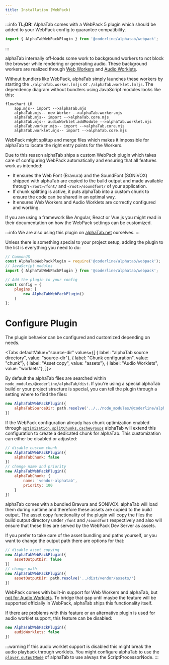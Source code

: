 ```yaml
---
title: Installation (WebPack)
---
```



<SinceBadge since="1.3.0-alpha.945" />

:::info
**TL;DR:**  AlphaTab comes with a WebPack 5 plugin which should be added to your WebPack config to guarantee compatibility. 
```js
import { AlphaTabWebPackPlugin } from '@coderline/alphatab/webpack';
```
:::

alphaTab internally off-loads some work to background workers to not block the browser while rendering or generating audio. 
These background workers are realized through [Web Workers](https://developer.mozilla.org/en-US/docs/Web/API/Web_Workers_API) and [Audio Worklets](https://developer.mozilla.org/en-US/docs/Web/API/Web_Audio_API/Using_AudioWorklet).

Without bundlers like WebPack, alphaTab simply launches these workers by starting the `./alphaTab.worker.[m]js` or `./alphaTab.worklet.[m]js`. The dependency diagram without bundlers using JavaScript modules looks like this: 

```mermaid
flowchart LR
    app.mjs-- import -->alphaTab.mjs
    alphaTab.mjs-- new Worker -->alphaTab.worker.mjs
    alphaTab.mjs-- import -->alphaTab.core.mjs  
    alphaTab.mjs-- audioWorklet.addModule -->alphaTab.worklet.mjs
    alphaTab.worker.mjs-- import -->alphaTab.core.mjs  
    alphaTab.worklet.mjs-- import -->alphaTab.core.mjs
```

WebPack might splitup and merge files which makes it impossible for alphaTab to locate the right entry points for the Workers.

Due to this reason alphaTab ships a custom WebPack plugin which takes care of configuring WebPack automatically and ensuring that all features work as intended:

* It ensures the Web Font (Bravura) and the SoundFont (SONiVOX) shipped with alphaTab are copied to the build output and made available through `<root>/font/` and `<root>/soundfont/` of your application.
* If chunk splitting is active, it puts alphaTab into a custom chunk to ensure the code can be shared in an optimal way.
* It ensures Web Workers and Audio Worklets are correctly configured and working. 

If you are using a framework like Angular, React or Vue.js you might read in their documentation on how the WebPack settings can be customized. 

:::info
We are also using this plugin on [alphaTab.net](https://alphatab.net) ourselves. 
:::

Unless there is something special to your project setup, adding the plugin to the list is everything you need to do:

```js
// CommonJS
const AlphaTabWebPackPlugin = require('@coderline/alphatab/webpack');
// JavaScript modules
import { AlphaTabWebPackPlugin } from '@coderline/alphatab/webpack';

// Add the plugin to your config
const config = {
    plugins: [
        new AlphaTabWebPackPlugin()
    ]
};
```

# Configure Plugin

The plugin behavior can be configured and customized depending on needs. 

<Tabs defaultValue="source-dir" values={[
    { label: "alphaTab source directory", value: "source-dir"},
    { label: "Chunk configuration", value: "chunk"},
    { label: "Asset copy", value: "assets"},
    { label: "Audio Worklets", value: "worklets"},
]}>

<TabItem value="source-dir">

By default the alphaTab files are searched within `node_modules/@coderline/alphaTab/dist`. If you're using a special alphaTab build 
or your project structure is special, you can tell the plugin through a setting where to find the files: 

```js
new AlphaTabWebPackPlugin({
    alphaTabSourceDir: path.resolve('../../node_modules/@coderline/alphaTab/dist')
})
```

</TabItem>

<TabItem value="chunk">

If the WebPack configuration already has chunk optimization enabled through [`optimization.splitChunks.cacheGroups`](https://webpack.js.org/plugins/split-chunks-plugin/)
alphaTab will extend this configuration to create a dedicated chunk for alphaTab.
This customization can either be disabled or adjusted: 

```js
// disable custom chunk 
new AlphaTabWebPackPlugin({
    alphaTabChunk: false
})
// change name and priority
new AlphaTabWebPackPlugin({
    alphaTabChunk: {
        name: 'vendor-alphatab',
        priority: 100
    }
})
```

</TabItem>

<TabItem value="assets">

alphaTab comes with a bundled Bravura and SONiVOX. alphaTab will load them during runtime and therefore these assets
are copied to the build output. The asset copy functionality of the plugin will copy the files the build output directory 
under `/font` and `/soundfont` respectively and also will ensure that these files are served by the WebPack Dev Server as
assets. 

If you prefer to take care of the asset bundling and paths yourself, or you want to change the output path there are options for that:

```js
// disable asset copying 
new AlphaTabWebPackPlugin({
    assetOutputDir: false
})
// change path 
new AlphaTabWebPackPlugin({
    assetOutputDir: path.resolve('../dist/vendor/assets/')
})
```

</TabItem>

<TabItem value="worklets">

WebPack comes with built-in support for Web Workers and alphaTab, but [not for Audio Worklets](https://github.com/webpack/webpack/issues/11543). 
To bridge that gap until maybe the feature will be supported officially in WebPack, alphaTab ships this functionality itself.

If there are problems with this feature or an alternative plugin is used for audio worklet support, this feature can be disabled:

```js
new AlphaTabWebPackPlugin({
    audioWorklets: false
})
```

:::warning 
If this audio worklet support is disabled this might break the audio playback through worklets. You might configure alphaTab to use the 
[`player.outputMode`](/docs/reference/settings/player/outputmode) of alphaTab to use always the ScriptProcessorNode.
:::

</TabItem>

</Tabs>

